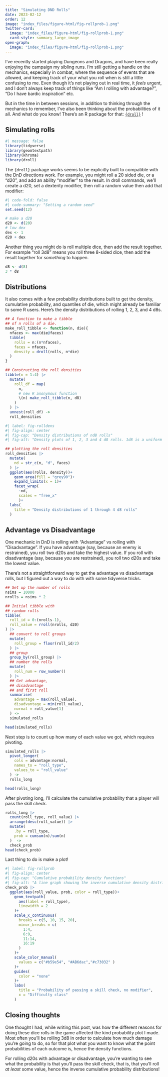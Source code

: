 ```yaml
---
title: "Simulating DND Rolls"
date: 2023-02-12
order: 12
image: "index_files/figure-html/fig-rollprob-1.png"
twitter-card: 
  image: "index_files/figure-html/fig-rollprob-1.png"
  card-style: summary_large_image
open-graph:
  image: "index_files/figure-html/fig-rollprob-1.png"
---
```


I've recently started playing Dungeons and Dragons, and have been really enjoying the campaign my sibling runs. I'm still getting a handle on the mechanics, especially in combat, where the sequence of events that are allowed, and keeping track of your what you roll when is still a little confusing to me. Even though it's not playing out in real time, it *feels* urgent, and I don't always keep track of things like "Am I rolling with advantage?", "Do I have bardic inspiration" etc.

But in the time in between sessions, in addition to thinking through the mechanics to remember, I've also been thinking about the probabilities of it all. And what do you know! There's an R package for that: [`{droll}`](https://curso-r.github.io/droll/) !

## Simulating rolls

```r
#| message: false
library(tidyverse)
library(geomtextpath)
library(khroma)
library(droll)
```

The `{droll}` package works seems to be explicitly built to compatible with the DnD directions work. For example, you might roll a 20 sided die, or a "d20", and add an ability "modifier" to the result. In droll commands, we'll create a d20, set a dexterity modifier, then roll a random value then add that modifier:

```r
#| code-fold: false
#| code-summary: "Setting a random seed"
set.seed(12)
```

```r
# make a d20
d20 <- d(20)
# low dex
dex <- 1
d20 + dex
```

Another thing you might do is roll multiple dice, then add the result together. For example "roll 3d8" means you roll three 8-sided dice, then add the result together for *something* to happen.

```r
d8 <- d(8)
3 * d8
```

## Distributions

It also comes with a few probability distributions built to get the density, cumulative probability, and quantiles of die, which might already be familiar to some R users. Here's the density distributions of rolling 1, 2, 3, and 4 d8s.

```r
## A function to make a tibble
## of n rolls of a die.
make_roll_tibble <- function(n, die){
  nfaces <- max(die@faces)
  tibble(
    rolls = n:(n*nfaces),
    faces = nfaces,
    density = droll(rolls, n*die)
  )
}

```

```r
## Constructing the roll densities
tibble(n = 1:4) |> 
  mutate(
    roll_df = map(
      n,
      # new R anonymous function
      \(n) make_roll_tibble(n, d8)
    )
  ) |> 
  unnest(roll_df) -> 
  roll_densities
```

```r
#| label: fig-rolldens
#| fig-align: center
#| fig-cap: "Density distributions of nd8 rolls"
#| fig-alt: "Density plots of 1, 2, 3 and 4 d8 rolls. 1d8 is a uniform distribution, while 4d8 is approaching a normal distribution"

## plotting the roll densities
roll_densities |> 
  mutate(
    nd = str_c(n, "d", faces)
  ) |> 
  ggplot(aes(rolls, density))+
    geom_area(fill = "grey90")+
    expand_limits(x = 1)+
    facet_wrap(
      ~nd, 
      scales = "free_x"
      )+
  labs(
    title = "Density distributions of 1 through 4 d8 rolls"
  )
```

## Advantage vs Disadvantage

One mechanic in DnD is rolling with "Advantage" vs rolling with "Disadvantage". If you have advantage (say, because an enemy is restrained), you roll two d20s and take the highest value. If you roll with disadvantage (say, because *you* are restrained), you roll two d20s and take the lowest value.

There's not a straightforward way to get the advantage vs disadvantage rolls, but I figured out a way to do with with some tidyverse tricks.

```r
## Set up the number of rolls
nsims = 10000
nrolls = nsims * 2

## Initial tibble with 
## random rolls
tibble(
  roll_id = 0:(nrolls-1),
  roll_value = rroll(nrolls, d20)
) |> 
  ## convert to roll groups
  mutate(
    roll_group = floor(roll_id/2)
  ) |> 
  ## group
  group_by(roll_group) |> 
  ## number the rolls
  mutate(
    roll_num = row_number()
  ) |> 
  ## Get advantage, 
  ## disadvantage
  ## and first roll
  summarise(
    advantage = max(roll_value),
    disadvantage = min(roll_value),
    normal = roll_value[1]
  ) -> 
  simulated_rolls

head(simulated_rolls)
```

Next step is to count up how many of each value we got, which requires pivoting.

```r
simulated_rolls |> 
  pivot_longer(
    cols = advantage:normal,
    names_to = "roll_type",
    values_to = "roll_value"
  ) ->
  rolls_long

head(rolls_long)
```

After pivoting long, I'll calculate the cumulative probability that a player will pass the skill check.

```r
rolls_long |> 
  count(roll_type, roll_value) |> 
  arrange(desc(roll_value)) |> 
  mutate(
    .by = roll_type,
    prob = cumsum(n)/sum(n)
  )  -> 
  check_prob
head(check_prob)
```

Last thing to do is make a plot!

```r
#| label: fig-rollprob
#| fig-align: center
#| fig-cap: "Cumulative probability density functions"
#| fig-alt: "A line graph showing the inverse cumulative density distributions of rolling a d20 normally, with advantage, and with disadvantage. Normal rolls are a straight, decreasing line. Advantage arcs over the normal rolls, while disadvantage arcs underneath it."
check_prob |> 
  ggplot(aes(roll_value, prob, color = roll_type))+
    geom_textpath(
      aes(label = roll_type),
      linewidth = 2
    )+
    scale_x_continuous(
      breaks = c(5, 10, 15, 20),
      minor_breaks = c(
        1:4,
        6:9,
        11:14,
        16:19
      )
    )+
    scale_color_manual(
      values = c("#b59e54", "#AB6dac","#c73032" )
    )+
    guides(
      color = "none"
    )+
    labs(
      title = "Probability of passing a skill check, no modifier",
      x = "Difficulty class"
    )
```

## Closing thoughts

One thought I had, while writing this post, was how the different reasons for doing these dice rolls in the game affected the kind probability plot I made. Most often you'll be rolling 3d8 in order to calculate how much damage you're going to do, so for that plot what you want to know what the point probabilities of each outcome is, hence the density functions.

For rolling d20s with advantage or disadvantage, you're wanting to see what the probability is that you'll pass the skill check, that is, that you'll roll *at least* some value, hence the inverse cumulative probability distributions!
